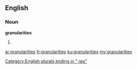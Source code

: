 ==English==

===Noun===
'''granularities'''

# {{plural of|granularity}}

[[Category:English plurals ending in "-ies"]]

[[ar:granularities]]
[[fr:granularities]]
[[ku:granularities]]
[[my:granularities]]